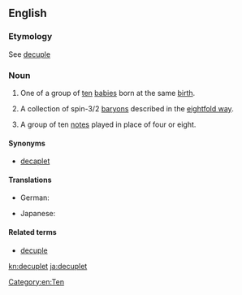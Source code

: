 ==English==

===Etymology===
See [[decuple]]

===Noun===
{{en-noun}}

# One of a group of [[ten]] [[baby|babies]] born at the same [[birth]].
# {{context|physics|lang=en}} A collection of spin-3/2 [[baryon]]s described in the [[eightfold way]].
# {{context|music|lang=en}} A group of ten [[note]]s played in place of four or eight.

====Synonyms====
* [[decaplet]]

====Translations====
{{trans-top|one of ten babies born at the same birth}}
* German: {{t|de|Zehnling|m}}
{{trans-mid}}
* Japanese: {{t+|ja|十つ子|tr=totsugo|sc=Jpan}}
{{trans-bottom}}

====Related terms====
* [[decuple]]

[[Category:en:Ten]]

[[kn:decuplet]]
[[ja:decuplet]]